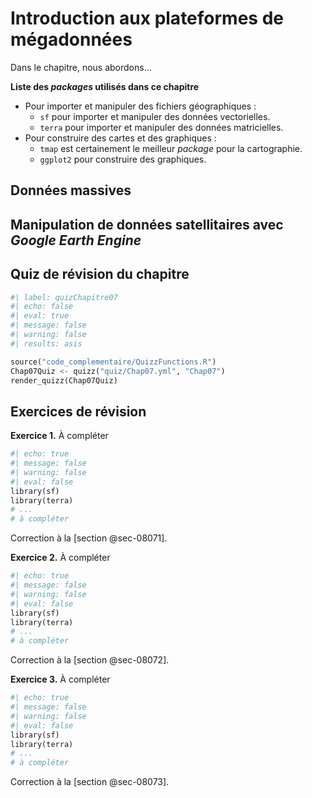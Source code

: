 # Introduction aux plateformes de mégadonnées {#sec-chap07}

Dans le chapitre, nous abordons...

::: bloc_package
::: bloc_package-header
::: bloc_package-icon
:::

**Liste des *packages* utilisés dans ce chapitre**
:::

::: bloc_package-body
-   Pour importer et manipuler des fichiers géographiques :
    -   `sf` pour importer et manipuler des données vectorielles.
    -   `terra` pour importer et manipuler des données matricielles.
-   Pour construire des cartes et des graphiques :
    -   `tmap` est certainement le meilleur *package* pour la cartographie.
    -   `ggplot2` pour construire des graphiques.
:::
:::


## Données massives {#sec-071}

## Manipulation de données satellitaires avec *Google Earth Engine* {#sec-072}

## Quiz de révision du chapitre {#sec-073}

```python
#| label: quizChapitre07
#| echo: false 
#| eval: true 
#| message: false 
#| warning: false 
#| results: asis

source("code_complementaire/QuizzFunctions.R")
Chap07Quiz <- quizz("quiz/Chap07.yml", "Chap07")
render_quizz(Chap07Quiz)
```

## Exercices de révision {#sec-074}

::: bloc_exercice
::: bloc_exercice-header
::: bloc_exercice-icon
:::
**Exercice 1.** À compléter
:::
::: bloc_exercice-body
```python
#| echo: true 
#| message: false 
#| warning: false 
#| eval: false
library(sf)
library(terra)
# ...
# à compléter
```
Correction à la [section @sec-08071].
:::
:::

::: bloc_exercice
::: bloc_exercice-header
::: bloc_exercice-icon
:::
**Exercice 2.** À compléter
:::
::: bloc_exercice-body
```python
#| echo: true 
#| message: false 
#| warning: false 
#| eval: false
library(sf)
library(terra)
# ...
# à compléter
```

Correction à la [section @sec-08072].
:::
:::

::: bloc_exercice
::: bloc_exercice-header
::: bloc_exercice-icon
:::
**Exercice 3.** À compléter
:::
::: bloc_exercice-body
```python
#| echo: true 
#| message: false 
#| warning: false 
#| eval: false
library(sf)
library(terra)
# ...
# à compléter
```

Correction à la [section @sec-08073].
:::
:::
